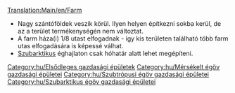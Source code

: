 [[Translation:Main/en/Farm]]{{en/-}}
{{hu/Gazdasági épületek|név=Farm
|kép=Farm.png
|caption=A farm mérsékelt éghajlaton
|image2=Arctic&Tropic Farm.png
|caption2=Szubarktikus és szubtrópusi farm
|klíma=[[Main/en/Éghajlatok/Hu#Mérsékelt|mérsékelt]], [[Main/en/Éghajlatok/Hu#Szubarktikus|szubarktikus]], [[Main/en/Éghajlatok/Hu#Szubtrópusi|szubtrópusi]]
|elfogad=---
|előállít=&nbsp;
* mérsékelt éghajlaton [[Main/hu/Búza|búzát]] és állatot;<br/>
* szubarktikus éghajlaton [[Main/hu/Állat|állatot]];<br/>
* szubtróusi éghajlaton [[Main/hu/Kukorica|kukoricát]].
|megjegyzés=
}}
* Nagy szántóföldek veszik körül. Ilyen helyen építkezni sokba kerül, de az a terület termékenységén nem változtat.
* A farm háza(i) 1/8 utast elfogadnak - így kis területen található több farm utas elfogadására is képessé válhat.
* [[Main/en/Éghajlatok/Hu#Szubarktikus|Szubarktikus]] éghajlaton csak hóhatár alatt lehet megépíteni.

{{hu/Navbox Gazdasági épületek}}

[[Category:hu/Elsődleges gazdasági épületek]]
[[Category:hu/Mérsékelt égöv gazdasági épületei]]
[[Category:hu/Szubtrópusi égöv gazdasági épületei]]
[[Category:hu/Szubarktikus égöv gazdasági épületei]]